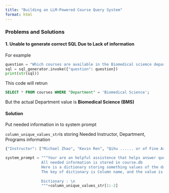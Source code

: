 ```yaml
---
title: "Building an LLM-Powered Course Query System"
format: html
---
```


### Problems and Solutions
####  1. Unable to generate correct SQL Due to Lack of information
For example

```python
question = "Which courses are available in the Biomedical sciemce department for Spring 2025?"
sql = sql_generator.invoke({"question": question})
print(str(sql))
```
This code will retrun 
```sql
SELECT * FROM courses WHERE "Department" = 'Biomedical Science';
```
But the actual Department value is **Biomedical Science (BMS)**

#### Solution

Put needed information in to system prompt

```column_unique_values_str```is storing Needed Instructor, Department, Programs information
```python
{"Instructor": ["Michael Zhao", "Kevin Ren", "Qihu ...... or of Fine Arts)", "Dance (Master of Fine Arts)"]}
```

```python
system_prompt = """Your are an helpful assistence that helps answer questions about course on Spring Semeter of 2025. \
                All needed information is stored in course.db
                Here is a dictionary storing something values of the database. 
                The key of dictionary is Column name, and the value is a list of values of the database under the corresponding Column name
                
                Dictionary : \n
                """+column_unique_values_str[1:-2]
```


